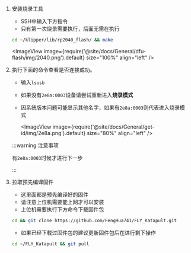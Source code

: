 

1. 安装烧录工具

    * SSH中输入下方指令
    * 只有第一次烧录需要执行，后面无需在执行
    ```bash
    cd ~/klipper/lib/rp2040_flash/ && make
    ```
    <ImageView image={require('@site/docs/General/dfu-flash/img/2040.png').default} size="100%" align="left" />

2. 执行下面的命令查看是否连接成功。


    * 输入`lsusb`
    * 如果没有`2e8a:0003`设备请尝试重新进入**烧录模式**
    * 因系统版本问题可能显示其他名字，如果有`2e8a:0003`则代表进入烧录模式

        <ImageView image={require('@site/docs/General/get-id/img/2e8a.png').default} size="80%" align="left" /> 

    :::warning 注意事项

    有`2e8a:0003`时候才进行下一步

    :::

3. 拉取预先编译固件

    * 这里面都是预先编译好的固件
    * 请注意上位机需要能上网才可以安装
    * 上位机需要执行下方命令下载固件包

    ```bash
    cd && git clone https://github.com/FengHua741/FLY_Katapult.git
    ```

    * 如果已经下载过固件包的建议更新固件包后在进行剩下操作

    ```bash
    cd ~/FLY_Katapult && git pull
    ```

